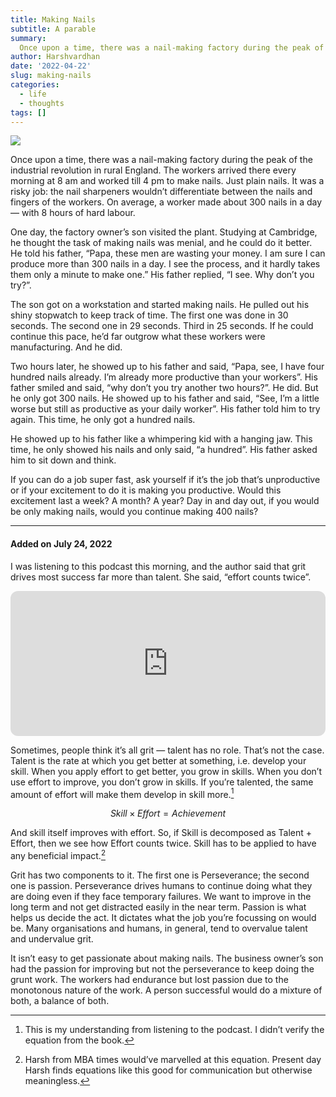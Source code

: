 ```yaml
---
title: Making Nails
subtitle: A parable
summary: 
  Once upon a time, there was a nail-making factory during the peak of the industrial revolution in rural England. The workers arrived there every morning at 8 am and worked till 4 pm to make nails. Just plain nails. One day, the factory owner's son visited the plant.
author: Harshvardhan
date: '2022-04-22'
slug: making-nails
categories:
  - life
  - thoughts
tags: []
---
```


![](featured.jpg)

Once upon a time, there was a nail-making factory during the peak of the industrial revolution in rural England. The workers arrived there every morning at 8 am and worked till 4 pm to make nails. Just plain nails. It was a risky job: the nail sharpeners wouldn't differentiate between the nails and fingers of the workers. On average, a worker made about 300 nails in a day --- with 8 hours of hard labour.

One day, the factory owner's son visited the plant. Studying at Cambridge, he thought the task of making nails was menial, and he could do it better. He told his father, "Papa, these men are wasting your money. I am sure I can produce more than 300 nails in a day. I see the process, and it hardly takes them only a minute to make one." His father replied, "I see. Why don't you try?".

The son got on a workstation and started making nails. He pulled out his shiny stopwatch to keep track of time. The first one was done in 30 seconds. The second one in 29 seconds. Third in 25 seconds. If he could continue this pace, he'd far outgrow what these workers were manufacturing. And he did.

Two hours later, he showed up to his father and said, "Papa, see, I have four hundred nails already. I'm already more productive than your workers". His father smiled and said, "why don't you try another two hours?". He did. But he only got 300 nails. He showed up to his father and said, "See, I'm a little worse but still as productive as your daily worker". His father told him to try again. This time, he only got a hundred nails.

He showed up to his father like a whimpering kid with a hanging jaw. This time, he only showed his nails and only said, "a hundred". His father asked him to sit down and think.

If you can do a job super fast, ask yourself if it's the job that's unproductive or if your excitement to do it is making you productive. Would this excitement last a week? A month? A year? Day in and day out, if you would be only making nails, would you continue making 400 nails?

------------------------------------------------------------------------

#### Added on July 24, 2022

I was listening to this podcast this morning, and the author said that grit drives most success far more than talent. She said, "effort counts twice".

<iframe style="border-radius:12px" src="https://open.spotify.com/embed/episode/389nPFPZKS6OBQqRHClqi9?utm_source=generator&amp;t=254336" width="100%" height="232" frameBorder="0" allowfullscreen allow="autoplay; clipboard-write; encrypted-media; fullscreen; picture-in-picture">

</iframe>

Sometimes, people think it's all grit --- talent has no role. That's not the case. Talent is the rate at which you get better at something, i.e. develop your skill. When you apply effort to get better, you grow in skills. When you don't use effort to improve, you don't grow in skills. If you're talented, the same amount of effort will make them develop in skill more.[^1]

[^1]: This is my understanding from listening to the podcast. I didn't verify the equation from the book.

$$Skill \times Effort = Achievement$$

And skill itself improves with effort. So, if Skill is decomposed as Talent + Effort, then we see how Effort counts twice. Skill has to be applied to have any beneficial impact.[^2]

[^2]: Harsh from MBA times would've marvelled at this equation. Present day Harsh finds equations like this good for communication but otherwise meaningless.

Grit has two components to it. The first one is Perseverance; the second one is passion. Perseverance drives humans to continue doing what they are doing even if they face temporary failures. We want to improve in the long term and not get distracted easily in the near term. Passion is what helps us decide the act. It dictates what the job you're focussing on would be. Many organisations and humans, in general, tend to overvalue talent and undervalue grit.

It isn’t easy to get passionate about making nails. The business owner’s son had the passion for improving but not the perseverance to keep doing the grunt work. The workers had endurance but lost passion due to the monotonous nature of the work. A person successful would do a mixture of both, a balance of both. 
